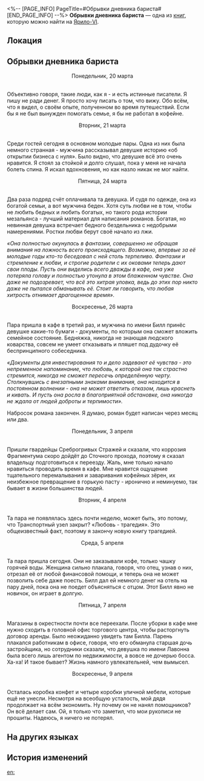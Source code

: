 <%-- [PAGE_INFO]
PageTitle=#Обрывки дневника бариста#
[END_PAGE_INFO] --%>
{{Дополнить}}
{{Книга Инфобокс
|id           = 002
|partIds      = 190102
|Название     = 
|Изображение  = Предмет Записи.png
|Мир          = Ярило-VI
|Томов        = 1
|Автор        = <!--нужно добавить-->
|Описание     = Лист рукописи, выпавший из секретного дневника.
|Том1         = {{tx}}
|Источник1    = {{tx|Отсутствует источник}}
|Персонажи    = 
|Фракции      = 
}}
'''Обрывки дневника бариста''' — одна из [[Книги|книг]], которую можно найти на [[Ярило-VI]].

==Локация==
{{Отметка карты|<!--название карты-->|<!--id отметки-->}}

==Обрывки дневника бариста==
<div align="center">Понедельник, 20 марта</div><br />Объективно говоря, такие люди, как я - и есть истинные писатели. Я пишу не ради денег. Я просто хочу писать о том, что вижу. Обо всём, что я видел, о своём опыте, полученном во время путешествий. Если бы я не был вынужден помогать семье, я бы не работал в кофейне.

<div align="center">Вторник, 21 марта</div><br />Среди гостей сегодня в основном молодые пары. Одна из них была немного странная - мужчина рассказывал девушке историю «об открытии бизнеса с нуля». Было видно, что девушке всё это очень нравится. Я стоял за стойкой и долго слушал, пока у меня не начала болеть спина. Я искал вдохновения, но как назло никак не мог найти.

<div align="center">Пятница, 24 марта</div><br />Два раза подряд счёт оплачивала та девушка. И судя по одежде, она из богатой семьи, а вот мужчина беден. Хотя суть любви не в том, чтобы не любить бедных и любить богатых, но такого рода истории мезальянса - лучший материал для написания романов. Богатая, но невинная девушка встречает бедного бездельника с недобрыми намерениями. Ростки любви берут своё начало из лжи.

''«Она полностью окунулась в фантазии, совершенно не обращая внимания на ложность всего происходящего. Возможно, впервые за её молодые годы кто-то беседовал с ней столь терпеливо. Фантазии и стремление к любви, и строгие родители с их оковами теперь дают свои плоды. Пусть они виделись всего дважды в кафе, она уже потеряла голову и полностью утонула в этом блаженном чувстве. Она даже не подозревает, что всё это хитрая уловка, ведь до этих пор никто даже не пытался обманывать её. Стоит ли говорить, что любая хитрость отнимает драгоценное время».''

<div align="center">Воскресенье, 26 марта</div><br />Пара пришла в кафе в третий раз, и мужчина по имени Билл принёс девушке какие-то бумаги - документы, по которым она сможет вложить семейное состояние. Бедняжка, никогда не знающая людского коварства, совсем не умеет отказывать и пляшет под дудочку её беспринципного собеседника.

''«Документы для инвестирования то и дело задевают её чувства - это непременное напоминание, что любовь, к которой она так страстно стремится, никогда не сможет пересечь определённую черту. Столкнувшись с внезапными знаками внимания, она находится в постоянном волнении - она не может ответить отказом, лишь краснеть и кивать. И пусть она росла в благоприятной обстановке, она никогда не ждала от людей доброты и терпимости».''

Набросок романа закончен. Я думаю, роман будет написан через месяц или два.

<div align="center">Понедельник, 3 апреля</div><br />Пришли гвардейцы Среброгривых Стражей и сказали, что коррозия Фрагментума скоро дойдёт до Сточного прохода, поэтому я сказал владельцу подготовиться к переезду. Жаль, мне только начало нравиться проводить время в кафе. Мне нравится ощущение тщательного перемалывания и заваривания кофейных зёрен, их неизбежное превращение в горькую пасту - иронично и неминуемо, так бывает в жизни большинства людей.

<div align="center">Вторник, 4 апреля</div><br />Та пара не появлялась здесь почти неделю, может быть, это потому, что Транспортный узел закрыт? «Любовь - трагедия». Это общеизвестный факт, поэтому я закончу новую книгу трагедией.

<div align="center">Среда, 5 апреля</div><br />Та пара пришла сегодня. Они не заказывали кофе, только чашку горячей воды. Женщина сильно плакала, говоря, что отец, узнав о них, отрезал её от любой финансовой помощи, и теперь она не может позволить себе даже поесть. Билл дал ей немного денег на отель на пару дней, пока она не поедет объясняться с отцом. Этот Билл явно не новичок, он играет в долгую.

<div align="center">Пятница, 7 апреля</div><br />Магазины в окрестности почти все переехали. После уборки в кафе мне нужно сходить в головной офис торгового центра, чтобы расторгнуть договор аренды. Было неожиданно увидеть там Билла. Парень плакался работникам в офисе, говоря, что его обманула старшая дочь застройщика, но сотрудники сказали, что девушка по имени Лавонна была всего лишь агентом по недвижимости, а вовсе не дочерью босса. Ха-ха! И такое бывает? Жизнь намного увлекательней, чем вымысел.

<div align="center">Воскресенье, 9 апреля</div><br />Осталась коробка конфет и четыре коробки уличной мебели, которые ещё не унесли. Несмотря на всеобщую усталость, мой дядя продолжает на всём экономить. Ну почему он не нанял помощников? Он всё делает сам. Ой, я только что заметил, что мои рукописи не прошиты. Надеюсь, я ничего не потерял.

==На других языках==
{{На других языках
|en   = Remnants of a Barista's Handbook
|zhs  = 咖啡师的手账残页
|zht  = 咖啡師的手帳殘頁
|ja   = バリスタの手帳の破れたページ
|ko   = 바리스타 다이어리의 찢어진 페이지
|es   = Páginas del cuaderno del barista
|fr   = Vestiges du manuel d'un barista
|ru   = Обрывки дневника бариста
|th   = เศษหน้ากระดาษจากสมุดบันทึกของบาริสต้า
|vi   = Mảnh Sổ Tay Của Nhân Viên Pha Chế
|de   = Notizbuchseiten eines Barista
|id   = Sisa Halaman Buku Pegangan Barista
|pt   = Vestígios do Manual de Um Barista
}}

==История изменений==
{{История изменений|3.5}}

[[en:]]